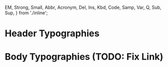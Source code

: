   EM,
  Strong,
  Small,
  Abbr,
  Acronym,
  Del,
  Ins,
  Kbd,
  Code,
  Samp,
  Var,
  Q,
  Sub,
  Sup,
} from './inline';

<Meta of={IndexStories} />

# Header Typographies

<Canvas>
  <Story of={IndexStories.HeaderTypographies} />
</Canvas>

# Body Typographies (TODO: Fix Link)

<Canvas>
  <Story of={IndexStories.BodyTypographies} />
</Canvas>
